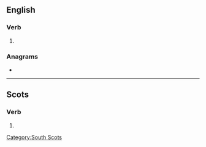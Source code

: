 ==English==

===Verb===
{{head|en|verb form}}

# {{en-third-person singular of|stap}}

===Anagrams===
* {{anagrams|en|a=apsst|PTSAs|pasts|spats}}

----

==Scots==

===Verb===
{{head|sco|verb form}}

# {{sco-third-person singular of|stap}}

[[Category:South Scots]]